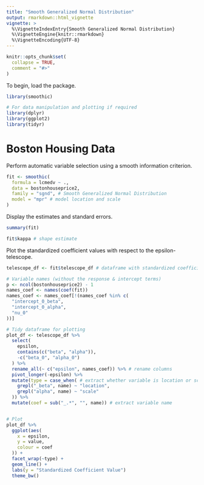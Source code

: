 ```yaml
---
title: "Smooth Generalized Normal Distribution"
output: rmarkdown::html_vignette
vignette: >
  %\VignetteIndexEntry{Smooth Generalized Normal Distribution}
  %\VignetteEngine{knitr::rmarkdown}
  %\VignetteEncoding{UTF-8}
---
```


```r
knitr::opts_chunk$set(
  collapse = TRUE,
  comment = "#>"
)
```

To begin, load the package.

```r
library(smoothic)

# For data manipulation and plotting if required
library(dplyr)
library(ggplot2)
library(tidyr)
```

# Boston Housing Data
Perform automatic variable selection using a smooth information criterion.

```r
fit <- smoothic(
  formula = lcmedv ~ .,
  data = bostonhouseprice2,
  family = "sgnd", # Smooth Generalized Normal Distribution
  model = "mpr" # model location and scale
)
```

Display the estimates and standard errors.
```r
summary(fit)

fit$kappa # shape estimate
```

Plot the standardized coefficient values with respect to the epsilon-telescope.
```r
telescope_df <- fit$telescope_df # dataframe with standardized coefficient values for each epsilon in the telescope

# Variable names (without the response & intercept terms)
p <- ncol(bostonhouseprice2) - 1
names_coef <- names(coef(fit))
names_coef <- names_coef[!(names_coef %in% c(
  "intercept_0_beta",
  "intercept_0_alpha",
  "nu_0"
))]

# Tidy dataframe for plotting
plot_df <- telescope_df %>%
  select(
    epsilon,
    contains(c("beta", "alpha")),
    -c("beta_0", "alpha_0")
  ) %>%
  rename_all(~ c("epsilon", names_coef)) %>% # rename columns
  pivot_longer(-epsilon) %>%
  mutate(type = case_when( # extract whether variable is location or scale
    grepl("_beta", name) ~ "location",
    grepl("alpha", name) ~ "scale"
  )) %>%
  mutate(coef = sub("_.*", "", name)) # extract variable name


# Plot
plot_df %>%
  ggplot(aes(
    x = epsilon,
    y = value,
    colour = coef
  )) +
  facet_wrap(~type) +
  geom_line() +
  labs(y = "Standardized Coefficient Value")
  theme_bw()
```
